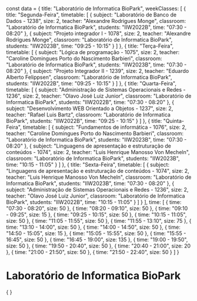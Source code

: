 const data = {
  title: "Laboratório de Informatica BioPark",
  weekClasses: [
    {
      title: "Segunda-Feira",
      timetable: [
        {
          subject: "Laboratório de Banco de Dados - 1238",
          size: 2,
          teacher: "Alexandre Rodrigues Monge",
          classroom: "Laboratório de Informatica BioPark",
          students: "IIW2022B",
          time: "07:30 - 08:20"
        },
        {
          subject: "Projeto integrador I - 1078",
          size: 2,
          teacher: "Alexandre Rodrigues Monge",
          classroom: "Laboratório de Informatica BioPark",
          students: "IIW2023B",
          time: "09:25 - 10:15"
        }
      ]
    },
    {
      title: "Terça-Feira",
      timetable: [
        {
          subject: "Lógica de programação - 1075",
          size: 2,
          teacher: "Caroline Domingues Porto do Nascimento Barbieri",
          classroom: "Laboratório de Informatica BioPark",
          students: "IIW2023B",
          time: "07:30 - 08:20"
        },
        {
          subject: "Projeto Integrador II - 1239",
          size: 2,
          teacher: "Eduardo Alberto Felippsen",
          classroom: "Laboratório de Informatica BioPark",
          students: "IIW2022B",
          time: "09:25 - 10:15"
        }
      ]
    },
    {
      title: "Quarta-Feira",
      timetable: [
        {
          subject: "Administração de Sistemas Operacionais e Redes - 1236",
          size: 2,
          teacher: "Olavo José Luiz Junior",
          classroom: "Laboratório de Informatica BioPark",
          students: "IIW2022B",
          time: "07:30 - 08:20"
        },
        {
          subject: "Desenvolvimento WEB Orientado a Objetos - 1237",
          size: 2,
          teacher: "Rafael Luis Bartz",
          classroom: "Laboratório de Informatica BioPark",
          students: "IIW2022B",
          time: "09:25 - 10:15"
        }
      ]
    },
    {
      title: "Quinta-Feira",
      timetable: [
        {
          subject: "Fundamentos de informática - 1076",
          size: 2,
          teacher: "Caroline Domingues Porto do Nascimento Barbieri",
          classroom: "Laboratório de Informatica BioPark",
          students: "IIW2023B",
          time: "07:30 - 08:20"
        },
        {
          subject: "Linguagens de apresentação e estruturação de conteúdos - 1074",
          size: 2,
          teacher: "Luis Henrique Manosso Von Mecheln",
          classroom: "Laboratório de Informatica BioPark",
          students: "IIW2023B",
          time: "10:15 - 11:05"
        }
      ]
    },
    {
      title: "Sexta-Feira",
      timetable: [
        {
          subject: "Linguagens de apresentação e estruturação de conteúdos - 1074",
          size: 2,
          teacher: "Luis Henrique Manosso Von Mecheln",
          classroom: "Laboratório de Informatica BioPark",
          students: "IIW2023B",
          time: "07:30 - 08:20"
        },
        {
          subject: "Administração de Sistemas Operacionais e Redes - 1236",
          size: 2,
          teacher: "Olavo José Luiz Junior",
          classroom: "Laboratório de Informatica BioPark",
          students: "IIW2022B",
          time: "10:15 - 11:05"
        }
      ]
    }
  ],
  time: [
    {
      time: "07:30 - 08:20",
      size: 50
    },
    {
      time: "08:20 - 09:10",
      size: 50
    },
    {
      time: "09:10 - 09:25",
      size: 15
    },
    {
      time: "09:25 - 10:15",
      size: 50
    },
    {
      time: "10:15 - 11:05",
      size: 50
    },
    {
      time: "11:05 - 11:55",
      size: 50
    },
    {
      time: "11:55 - 13:10",
      size: 75
    },
    {
      time: "13:10 - 14:00",
      size: 50
    },
    {
      time: "14:00 - 14:50",
      size: 50
    },
    {
      time: "14:50 - 15:05",
      size: 15
    },
    {
      time: "15:05 - 15:55",
      size: 50
    },
    {
      time: "15:55 - 16:45",
      size: 50
    },
    {
      time: "16:45 - 19:00",
      size: 135
    },
    {
      time: "19:00 - 19:50",
      size: 50
    },
    {
      time: "19:50 - 20:40",
      size: 50
    },
    {
      time: "20:40 - 21:00",
      size: 20
    },
    {
      time: "21:00 - 21:50",
      size: 50
    },
    {
      time: "21:50 - 22:40",
      size: 50
    }
  ]
}

# Laboratório de Informatica BioPark

<div>
    {
        <Grid
            title={data.title} 
            weekClasses={data.weekClasses} 
            time={data.time}
        />
    }
</div>